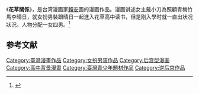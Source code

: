 {{擴充|time=2015-02-27T15:13:17+00:00}}
《'''花草關係'''》，是台湾漫画家[[賴安|賴安]]画的漫画作品。漫画讲述女主戴小刀為照顧青梅竹馬李晴日，就女扮男裝跟晴日一起進入花草高中读书，但是刚入學时就一直出状况狀況。人物分配一女四男。<ref>{{Cite news|url=http://gnn.gamer.com.tw/6/56586.html|title=【漫博 11】《花草關係》簽名會 賴安現身會漫迷|language=zh-tw|publisher=巴哈姆特|author=RU |date= 2011-08-13|accessdate=2015-02-28}}</ref>
== 参考文献 ==
{{Reflist}}

[[Category:臺灣漫畫作品|Category:臺灣漫畫作品]]
[[Category:女扮男装作品|Category:女扮男装作品]]
[[Category:后宫型漫画|Category:后宫型漫画]]
[[Category:高中背景漫畫|Category:高中背景漫畫]]
[[Category:臺灣青少年題材作品|Category:臺灣青少年題材作品]]
[[Category:逆后宫作品|Category:逆后宫作品]]